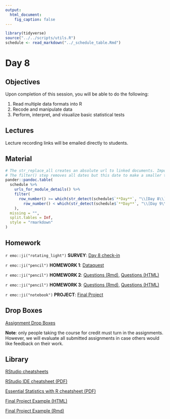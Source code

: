 ```yaml
---
output:
  html_document:
    fig_caption: false
---
```


```r
library(tidyverse)
source("../../scripts/utils.R")
schedule <- read_markdown("../_schedule_table.Rmd")
```

# Day 8

## Objectives

Upon completion of this session, you will be able to do the following:

1. Read multiple data formats into R
2. Recode and manipulate data
3. Perform, interpret, and visualize basic statistical tests 


## Lectures

Lecture recording links will be emailed directly to students.


## Material

```r
# The str_replace_all creates an absolute url to linked documents. Important because there are word and pdf rendered versions of the syllabus.
# The filter() step removes all dates but this date to make a smaller table.
pander::pandoc.table(
  schedule %>%
    urls_for_module_details() %>% 
    filter(
      row_number() >= which(str_detect(schedule$`**Day**`, "\\[Day 8\\]")) &
        row_number() < which(str_detect(schedule$`**Day**`, "\\[Day 9\\]"))
    ),
  missing = "",
  split.tables = Inf,
  style = "rmarkdown"
)
``` 


## Homework

`r emo::ji("rotating_light")` **SURVEY**: [Day 8 check-in](https://courseplus.jhu.edu/core/index.cfm/go/survey2:student.home/coid/18000/#!/surveyid/36575/surveyview)

`r emo::ji("pencil")` **HOMEWORK 1**: [Dataquest](https://app.dataquest.io/login?target-url=%2Fm%2F499%2Fintroduction-to-programming-in-r) 

`r emo::ji("pencil")` **HOMEWORK 2**: [Questions (Rmd)](../../modules/HW/homework2.Rmd), [Questions (HTML)](../../modules/HW/homework2.html)

`r emo::ji("pencil")` **HOMEWORK 3**: [Questions (Rmd)](../../modules/HW/homework3.Rmd), [Questions (HTML)](../../modules/HW/homework3.html)

`r emo::ji("notebook")` **PROJECT**: [Final Project](../../modules/Project_Guidelines/Project_Guidelines.html) 


## Drop Boxes

[Assignment Drop Boxes](https://courseplus.jhu.edu/core/index.cfm/go/db:main/coid/18000/)

**Note**: only people taking the course for credit must turn in the assignments. However, we will evaluate all submitted assignments in case others would like feedback on their work.


## Library

[RStudio cheatsheets](https://www.rstudio.com/resources/cheatsheets/)

[RStudio IDE cheatsheet (PDF)](../../resources/rstudio_IDE_cheatsheet.pdf)

[Essential Statistics with R cheatsheet (PDF)](../../resources/essential_statistics_R_cheatsheet.pdf)

[Final Project Example (HTML)](../../modules/Project_Example/Project_Example.html)

[Final Project Example (Rmd)](../../modules/Project_Example/Project_Example.Rmd)

